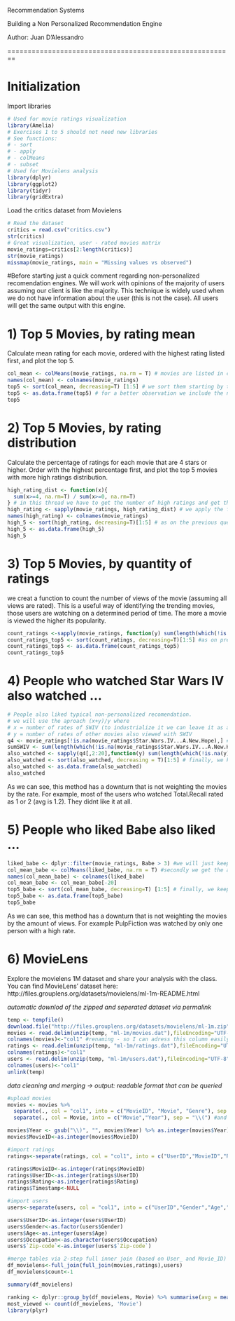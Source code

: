 Recommendation Systems

Building a Non Personalized Recommendation Engine

Author: Juan D'Alessandro

========================================================

# Initialization

Import libraries

```r
# Used for movie ratings visualization
library(Amelia)
# Exercises 1 to 5 should not need new libraries
# See functions: 
# - sort
# - apply
# - colMeans
# - subset
# Used for Movielens analysis
library(dplyr)
library(ggplot2)
library(tidyr)
library(gridExtra)
```

Load the critics dataset from Movielens

```r
# Read the dataset
critics = read.csv("critics.csv")
str(critics)
# Great visualization, user - rated movies matrix
movie_ratings=critics[2:length(critics)]
str(movie_ratings)
missmap(movie_ratings, main = "Missing values vs observed")
```

#Before starting just a quick comment regarding non-personalized recomendation engines. We will work with opinions of the majority of users assuming our client is like the majority. This technique is widely used when we do not have information about the user (this is not the case). All users will get the same output with this engine.

# 1) Top 5 Movies, by rating mean
Calculate mean rating for each movie, ordered with the highest rating listed first, and plot the top 5.

```r
col_mean <- colMeans(movie_ratings, na.rm = T) # movies are listed in columns so calling this function we will get the average rating of all the users that watched the movie.
names(col_mean) <- colnames(movie_ratings)
top5 <- sort(col_mean, decreasing=T) [1:5] # we sort them starting by the highest and just keep the first 5 of the list
top5 <- as.data.frame(top5) # for a better observation we include the names of the movies and tipify it as a table.
top5
```

# 2) Top 5 Movies, by rating distribution
Calculate the percentage of ratings for each movie that are 4 stars or higher. Order with the highest percentage first, and plot the top 5 movies with more high ratings distribution.

```r
high_rating_dist <- function(x){
  sum(x>=4, na.rm=T) / sum(x>=0, na.rm=T)
} # in this thread we have to get the number of high ratings and get their percentage of the total amount of ratings of that movie. This function will do that.
high_rating <- sapply(movie_ratings, high_rating_dist) # we apply the function to all the movies
names(high_rating) <- colnames(movie_ratings) 
high_5 <- sort(high_rating, decreasing=T)[1:5] # as on the previous question we sort by the highest and select just the first 5. 
high_5 <- as.data.frame(high_5)
high_5
```

# 3) Top 5 Movies, by quantity of ratings

we creat a function to count the number of views of the movie (assuming all views are rated). This is a useful way of identifying the trending movies, those users are watching on a determined period of time. The more a movie is viewed the higher its popularity.

```r
count_ratings <-sapply(movie_ratings, function(y) sum(length(which(!is.na(y))))) #first we count the number of ratings with this simple function
count_ratings_top5 <- sort(count_ratings, decreasing=T)[1:5] #as on previous questions, we want to focus on the top ones so we sort the array and filter the first 5.
count_ratings_top5 <- as.data.frame(count_ratings_top5)
count_ratings_top5
```

# 4) People who watched Star Wars IV also watched ...

```r
# People also liked typical non-personalized recomendation.
# we will use the aproach (x+y)/y where
# x = number of rates of SWIV (to industrialize it we can leave it as an imput to the function. not part of this analysis)
# y = number of rates of other movies also viewed with SWIV
q4 <- movie_ratings[!is.na(movie_ratings$Star.Wars.IV...A.New.Hope),] # we will just consider those users that watched StarWars a new hope.
sumSWIV <- sum(length(which(!is.na(movie_ratings$Star.Wars.IV...A.New.Hope)))) # total amount of views of our x movie SWIV.
also_watched <- sapply(q4[,2:20],function(y) sum(length(which(!is.na(y))))/sumSWIV) # we count the number of appearence of other movies with SWIV
also_watched <- sort(also_watched, decreasing = T)[1:5] # finally, we keep the first five of a sorted (decreasing order) table
also_watched <- as.data.frame(also_watched)
also_watched
```
As we can see, this method has a downturn that is not weighting the movies by the rate. For example, most of the users who watched Total.Recall rated as 1 or 2 (avg is 1.2). They didnt like it at all.

# 5) People who liked Babe also liked ...

```r
liked_babe <- dplyr::filter(movie_ratings, Babe > 3) #we will just keep those users that liked the movie, they rate is higher than 3.
col_mean_babe <- colMeans(liked_babe, na.rm = T) #secondly we get the average rate for other movies (just considering those that watched and rated Babe as 4 or 5)
names(col_mean_babe) <- colnames(liked_babe)
col_mean_babe <- col_mean_babe[-20]
top5_babe <- sort(col_mean_babe, decreasing=T) [1:5] # finally, we keep the first 5 observations, those best rated. 
top5_babe <- as.data.frame(top5_babe)
top5_babe
```
As we can see, this method has a downturn that is not weighting the movies by the amount of views. For example PulpFiction was watched by only one person with a high rate.


# 6) MovieLens
Explore the movielens 1M dataset and share your analysis with the class. You can find MovieLens' dataset here: http://files.grouplens.org/datasets/movielens/ml-1m-README.html

*automatic downlod of the zipped and seperated dataset via permalink*
```r
temp <- tempfile()
download.file("http://files.grouplens.org/datasets/movielens/ml-1m.zip",temp, mode="wb")
movies <- read.delim(unzip(temp, "ml-1m/movies.dat"),fileEncoding="UTF-8")
colnames(movies)<-"col1" #renaming - so I can adress this column easily for data cleaning
ratings <- read.delim(unzip(temp, "ml-1m/ratings.dat"),fileEncoding="UTF-8")
colnames(ratings)<-"col1"
users <- read.delim(unzip(temp, "ml-1m/users.dat"),fileEncoding="UTF-8")
colnames(users)<-"col1"
unlink(temp)
```

*data cleaning and merging -> output: readable format that can be queried*
```r
#upload movies
movies <- movies %>% 
  separate(., col = "col1", into = c("MovieID", "Movie", "Genre"), sep = "\\::") %>% # we split the columns
  separate(., col = Movie, into = c("Movie","Year"), sep = "\\(") #and another split of a splitted column

movies$Year <- gsub("\\)", "", movies$Year) %>% as.integer(movies$Year)
movies$MovieID<-as.integer(movies$MovieID)

#import ratings
ratings<-separate(ratings, col = "col1", into = c("UserID","MovieID","Rating","Timestamp"), sep = "\\::")

ratings$MovieID<-as.integer(ratings$MovieID)
ratings$UserID<-as.integer(ratings$UserID)
ratings$Rating<-as.integer(ratings$Rating)
ratings$Timestamp<-NULL

#import users
users<-separate(users, col = "col1", into = c("UserID","Gender","Age","Occupation","Zip-code"), sep = "\\::")

users$UserID<-as.integer(users$UserID)
users$Gender<-as.factor(users$Gender)
users$Age<-as.integer(users$Age)
users$Occupation<-as.character(users$Occupation)
users$`Zip-code`<-as.integer(users$`Zip-code`)

#merge tables via 2-step full inner join (based on User_ and Movie_ID)
df_movielens<-full_join(full_join(movies,ratings),users)
df_movielens$count<-1
```


```r
summary(df_movielens)
```
```r
ranking <- dplyr::group_by(df_movielens, Movie) %>% summarise(avg = mean(Rating))
most_viewed <- count(df_movielens, 'Movie')
library(plyr)

```

